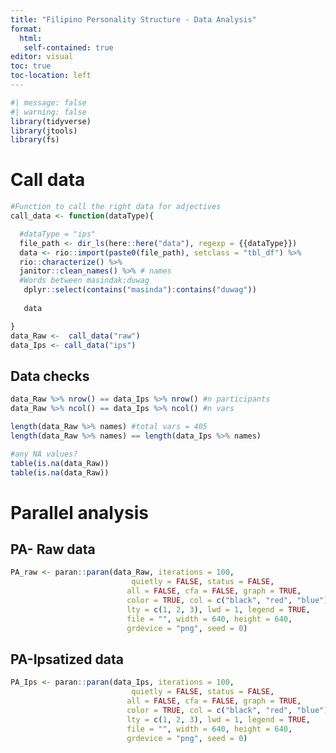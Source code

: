 ```yaml
---
title: "Filipino Personality Structure - Data Analysis"
format: 
  html:
   self-contained: true
editor: visual
toc: true
toc-location: left
---
```


```r
#| message: false
#| warning: false
library(tidyverse)
library(jtools)
library(fs)
```

# Call data
```r
#Function to call the right data for adjectives
call_data <- function(dataType){

  #dataType = "ips"
  file_path <- dir_ls(here::here("data"), regexp = {{dataType}})
  data <- rio::import(paste0(file_path), setclass = "tbl_df") %>%
  rio::characterize() %>% 
  janitor::clean_names() %>% # names
  #Words between masindak:duwag
   dplyr::select(contains("masinda"):contains("duwag"))
  
   data

}
data_Raw <-  call_data("raw") 
data_Ips <- call_data("ips") 


```



## Data checks
```r

data_Raw %>% nrow() == data_Ips %>% nrow() #n participants
data_Raw %>% ncol() == data_Ips %>% ncol() #n vars

length(data_Raw %>% names) #total vars = 405
length(data_Raw %>% names) == length(data_Ips %>% names)

#any NA values?
table(is.na(data_Raw)) 
table(is.na(data_Raw)) 
```

# Parallel analysis

## PA- Raw data
```r
PA_raw <- paran::paran(data_Raw, iterations = 100, 
                           quietly = FALSE, status = FALSE, 
                          all = FALSE, cfa = FALSE, graph = TRUE, 
                          color = TRUE, col = c("black", "red", "blue"), 
                          lty = c(1, 2, 3), lwd = 1, legend = TRUE, 
                          file = "", width = 640, height = 640, 
                          grdevice = "png", seed = 0)
```

## PA-Ipsatized data
```r
PA_Ips <- paran::paran(data_Ips, iterations = 100, 
                           quietly = FALSE, status = FALSE, 
                          all = FALSE, cfa = FALSE, graph = TRUE, 
                          color = TRUE, col = c("black", "red", "blue"), 
                          lty = c(1, 2, 3), lwd = 1, legend = TRUE, 
                          file = "", width = 640, height = 640, 
                          grdevice = "png", seed = 0)
```

